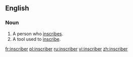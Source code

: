 ==English==
===Noun===
{{en-noun}}

#A person who [[inscribe]]s.
#A tool used to [[inscribe]].

[[fr:inscriber]]
[[pl:inscriber]]
[[ru:inscriber]]
[[vi:inscriber]]
[[zh:inscriber]]